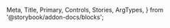   Meta,
  Title,
  Primary,
  Controls,
  Stories,
  ArgTypes,
} from '@storybook/addon-docs/blocks';

<Meta title="Components/Button" />

<Title />

O componente **Button** é usado para disparar ações dentro da interface.  
Suporta múltiplas cores, tamanhos e variações de estilo, permitindo personalização total com temas.

---

## 🚀 Uso

Para utilizar o componente em seu projeto React:

```tsx
import { Button } from '@hans/ui-design-lib';

export const Example = () => (
  <Button label="Click me" color="primary" variant="default" />
);
```
